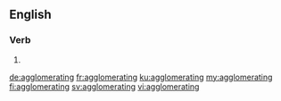==English==

===Verb===
{{head|en|present participle}}

# {{present participle of|agglomerate|lang=en}}

[[de:agglomerating]]
[[fr:agglomerating]]
[[ku:agglomerating]]
[[my:agglomerating]]
[[fi:agglomerating]]
[[sv:agglomerating]]
[[vi:agglomerating]]